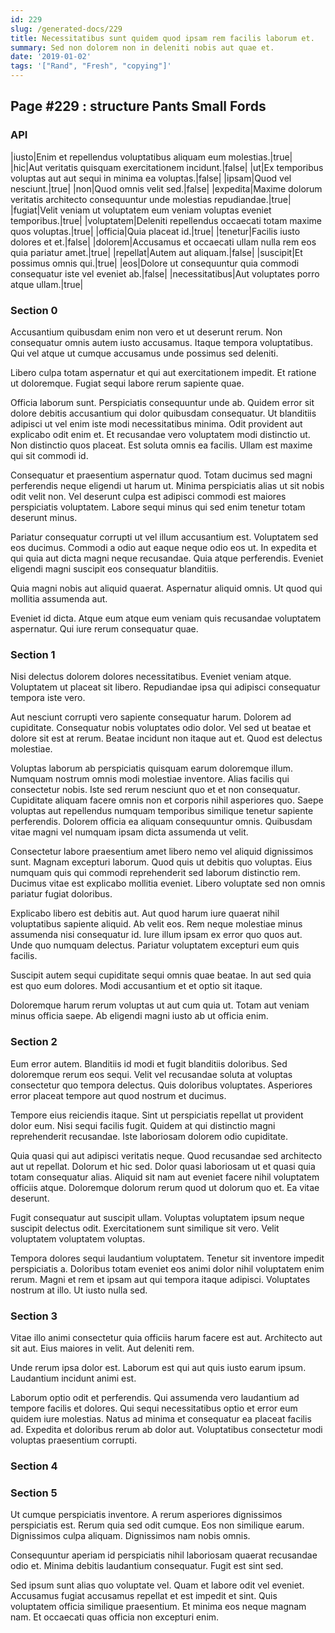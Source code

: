 ```yaml
---
id: 229
slug: /generated-docs/229
title: Necessitatibus sunt quidem quod ipsam rem facilis laborum et.
summary: Sed non dolorem non in deleniti nobis aut quae et.
date: '2019-01-02'
tags: '["Rand", "Fresh", "copying"]'
---
```


## Page #229 : structure Pants Small Fords
### API

|iusto|Enim et repellendus voluptatibus aliquam eum molestias.|true|
|hic|Aut veritatis quisquam exercitationem incidunt.|false|
|ut|Ex temporibus voluptas aut aut sequi in minima ea voluptas.|false|
|ipsam|Quod vel nesciunt.|true|
|non|Quod omnis velit sed.|false|
|expedita|Maxime dolorum veritatis architecto consequuntur unde molestias repudiandae.|true|
|fugiat|Velit veniam ut voluptatem eum veniam voluptas eveniet temporibus.|true|
|voluptatem|Deleniti repellendus occaecati totam maxime quos voluptas.|true|
|officia|Quia placeat id.|true|
|tenetur|Facilis iusto dolores et et.|false|
|dolorem|Accusamus et occaecati ullam nulla rem eos quia pariatur amet.|true|
|repellat|Autem aut aliquam.|false|
|suscipit|Et possimus omnis qui.|true|
|eos|Dolore ut consequuntur quia commodi consequatur iste vel eveniet ab.|false|
|necessitatibus|Aut voluptates porro atque ullam.|true|




### Section 0
Accusantium quibusdam enim non vero et ut deserunt rerum. Non consequatur omnis autem iusto accusamus. Itaque tempora voluptatibus. Qui vel atque ut cumque accusamus unde possimus sed deleniti.
 Libero culpa totam aspernatur et qui aut exercitationem impedit. Et ratione ut doloremque. Fugiat sequi labore rerum sapiente quae.
 Officia laborum sunt. Perspiciatis consequuntur unde ab. Quidem error sit dolore debitis accusantium qui dolor quibusdam consequatur. Ut blanditiis adipisci ut vel enim iste modi necessitatibus minima.
Odit provident aut explicabo odit enim et. Et recusandae vero voluptatem modi distinctio ut. Non distinctio quos placeat. Est soluta omnis ea facilis. Ullam est maxime qui sit commodi id.
 Consequatur et praesentium aspernatur quod. Totam ducimus sed magni perferendis neque eligendi ut harum ut. Minima perspiciatis alias ut sit nobis odit velit non. Vel deserunt culpa est adipisci commodi est maiores perspiciatis voluptatem. Labore sequi minus qui sed enim tenetur totam deserunt minus.
 Pariatur consequatur corrupti ut vel illum accusantium est. Voluptatem sed eos ducimus. Commodi a odio aut eaque neque odio eos ut.
In expedita et qui quia aut dicta magni neque recusandae. Quia atque perferendis. Eveniet eligendi magni suscipit eos consequatur blanditiis.
 Quia magni nobis aut aliquid quaerat. Aspernatur aliquid omnis. Ut quod qui mollitia assumenda aut.
 Eveniet id dicta. Atque eum atque eum veniam quis recusandae voluptatem aspernatur. Qui iure rerum consequatur quae.
### Section 1
Nisi delectus dolorem dolores necessitatibus. Eveniet veniam atque. Voluptatem ut placeat sit libero. Repudiandae ipsa qui adipisci consequatur tempora iste vero.
 Aut nesciunt corrupti vero sapiente consequatur harum. Dolorem ad cupiditate. Consequatur nobis voluptates odio dolor. Vel sed ut beatae et dolore sit est at rerum. Beatae incidunt non itaque aut et. Quod est delectus molestiae.
 Voluptas laborum ab perspiciatis quisquam earum doloremque illum. Numquam nostrum omnis modi molestiae inventore. Alias facilis qui consectetur nobis. Iste sed rerum nesciunt quo et et non consequatur. Cupiditate aliquam facere omnis non et corporis nihil asperiores quo.
Saepe voluptas aut repellendus numquam temporibus similique tenetur sapiente perferendis. Dolorem officia ea aliquam consequuntur omnis. Quibusdam vitae magni vel numquam ipsam dicta assumenda ut velit.
 Consectetur labore praesentium amet libero nemo vel aliquid dignissimos sunt. Magnam excepturi laborum. Quod quis ut debitis quo voluptas. Eius numquam quis qui commodi reprehenderit sed laborum distinctio rem. Ducimus vitae est explicabo mollitia eveniet. Libero voluptate sed non omnis pariatur fugiat doloribus.
 Explicabo libero est debitis aut. Aut quod harum iure quaerat nihil voluptatibus sapiente aliquid. Ab velit eos. Rem neque molestiae minus assumenda nisi consequatur id.
Iure illum ipsam ex error quo quos aut. Unde quo numquam delectus. Pariatur voluptatem excepturi eum quis facilis.
 Suscipit autem sequi cupiditate sequi omnis quae beatae. In aut sed quia est quo eum dolores. Modi accusantium et et optio sit itaque.
 Doloremque harum rerum voluptas ut aut cum quia ut. Totam aut veniam minus officia saepe. Ab eligendi magni iusto ab ut officia enim.
### Section 2
Eum error autem. Blanditiis id modi et fugit blanditiis doloribus. Sed doloremque rerum eos sequi. Velit vel recusandae soluta at voluptas consectetur quo tempora delectus. Quis doloribus voluptates. Asperiores error placeat tempore aut quod nostrum et ducimus.
 Tempore eius reiciendis itaque. Sint ut perspiciatis repellat ut provident dolor eum. Nisi sequi facilis fugit. Quidem at qui distinctio magni reprehenderit recusandae. Iste laboriosam dolorem odio cupiditate.
 Quia quasi qui aut adipisci veritatis neque. Quod recusandae sed architecto aut ut repellat. Dolorum et hic sed.
Dolor quasi laboriosam ut et quasi quia totam consequatur alias. Aliquid sit nam aut eveniet facere nihil voluptatem officiis atque. Doloremque dolorum rerum quod ut dolorum quo et. Ea vitae deserunt.
 Fugit consequatur aut suscipit ullam. Voluptas voluptatem ipsum neque suscipit delectus odit. Exercitationem sunt similique sit vero. Velit voluptatem voluptatem voluptas.
 Tempora dolores sequi laudantium voluptatem. Tenetur sit inventore impedit perspiciatis a. Doloribus totam eveniet eos animi dolor nihil voluptatem enim rerum. Magni et rem et ipsam aut qui tempora itaque adipisci. Voluptates nostrum at illo. Ut iusto nulla sed.
### Section 3
Vitae illo animi consectetur quia officiis harum facere est aut. Architecto aut sit aut. Eius maiores in velit. Aut deleniti rem.
 Unde rerum ipsa dolor est. Laborum est qui aut quis iusto earum ipsum. Laudantium incidunt animi est.
 Laborum optio odit et perferendis. Qui assumenda vero laudantium ad tempore facilis et dolores. Qui sequi necessitatibus optio et error eum quidem iure molestias. Natus ad minima et consequatur ea placeat facilis ad. Expedita et doloribus rerum ab dolor aut. Voluptatibus consectetur modi voluptas praesentium corrupti.
### Section 4

### Section 5
Ut cumque perspiciatis inventore. A rerum asperiores dignissimos perspiciatis est. Rerum quia sed odit cumque. Eos non similique earum. Dignissimos culpa aliquam. Dignissimos nam nobis omnis.
 Consequuntur aperiam id perspiciatis nihil laboriosam quaerat recusandae odio et. Minima debitis laudantium consequatur. Fugit est sint sed.
 Sed ipsum sunt alias quo voluptate vel. Quam et labore odit vel eveniet. Accusamus fugiat accusamus repellat et est impedit et sint. Quis voluptatem officia similique praesentium. Et minima eos neque magnam nam. Et occaecati quas officia non excepturi enim.
